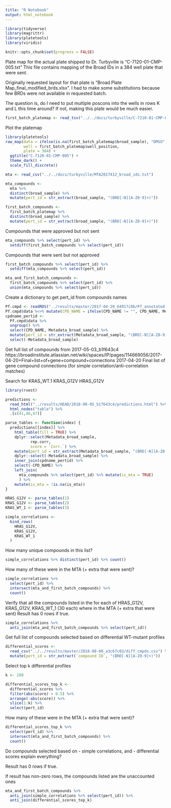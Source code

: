 ```yaml
---
title: "R Notebook"
output: html_notebook
---
```


```r
library(tidyverse)
library(magrittr)
library(platetools)
library(viridis)

knitr::opts_chunk$set(progress = FALSE)
```

Plate map for the actual plate shipped to Dr. Turbyville is "C-7120-01-CMP-005.txt"
This file contains mapping of the Broad IDs in a 384 well plate that were sent.

Originally requested layout for that plate is "Broad Plate Map_final_modified_brds.xlsx".
I had to make some substitutions because few BRDs were not available in requested batch.

The question is, do I need to put multiple poscons into the wells in rows K and L this time 
around? If not, making this plate would be much easier.


```r
first_batch_platemap <- read_tsv("../../docs/turbyville/C-7210-01-CMP-005.txt", col_names = T)
```

Plot the platemap
```r
library(platetools)
raw_map(data = ifelse(is.na(first_batch_platemap$broad_sample), "DMSO", "cpd"),
        well = first_batch_platemap$well_position,
        plate = 384) +
  ggtitle("C-7120-01-CMP-005") +
  theme_dark() +
  scale_fill_discrete()

```
```r
mta <- read_csv("../../docs/turbyville/MTA2017412_broad_ids.txt")
```

```r

mta_compounds <- 
  mta %>% 
  distinct(broad_sample) %>%
  mutate(pert_id = str_extract(broad_sample, "(BRD[-N][A-Z0-9]+)"))

first_batch_compounds <-
  first_batch_platemap %>% 
  distinct(broad_sample) %>%
  mutate(pert_id = str_extract(broad_sample, "(BRD[-N][A-Z0-9]+)"))

```


Compounds that were approved but not sent

```r
mta_compounds %>% select(pert_id) %>%
  setdiff(first_batch_compounds %>% select(pert_id))
```

Compounds that were sent but not approved

```r
first_batch_compounds %>% select(pert_id) %>% 
  setdiff(mta_compounds %>% select(pert_id))
```

```r
mta_and_first_batch_compounds <-
  first_batch_compounds %>% select(pert_id) %>% 
  union(mta_compounds %>% select(pert_id))

```

Create a dictionary to get pert_id from compounds names

```r
Pf.cmpd <- readRDS("../results/master/2017-04-20_64917c8b/Pf_annotated.rds")
Pf.cmpd$data %<>% mutate(CPD_NAME = ifelse(CPD_NAME != "", CPD_NAME, Metadata_broad_sample))
cpdname_pertid <- 
  Pf.cmpd$data %>% 
  ungroup() %>%
  select(CPD_NAME, Metadata_broad_sample) %>%
  mutate(pert_id = str_extract(Metadata_broad_sample, "(BRD[-N][A-Z0-9]+)")) %>%
  select(-Metadata_broad_sample)
```



Get full list of compounds from  2017-05-03_b1f643c4 
https://broadinstitute.atlassian.net/wiki/spaces/IP/pages/114669056/2017-04-20+Final+list+of+gene+compound+connections
2017-04-20 Final list of gene compound connections
(for simple correlation/anti-correlation matches)

Search for 
KRAS_WT.1
KRAS_G12V
HRAS_G12V


```r
library(rvest)
```

```r

predictions <- 
  read_html("../results/HEAD/2018-08-05_b1f643c4/predictions.html") %>%
  html_nodes("table") %>%
  .[c(41,46,47)]

parse_tables <- function(index) {
  predictions[[index]] %>% 
    html_table(fill = TRUE) %>%
    dplyr::select(Metadata_broad_sample, 
           rep.corr,
           score = `Corr.`) %>%
    mutate(pert_id = str_extract(Metadata_broad_sample, "(BRD[-N][A-Z0-9]+)")) %>%
    dplyr::select(-Metadata_broad_sample) %>%
    inner_join(cpdname_pertid) %>%
    select(-CPD_NAME) %>%
    left_join(
      mta_compounds %>% select(pert_id) %>% mutate(is_mta = TRUE)
      ) %>% 
    mutate(is_mta = !is.na(is_mta))    
}

HRAS_G12V <- parse_tables(1)
KRAS_G12V <- parse_tables(2)
KRAS_WT_1 <- parse_tables(3)

simple_correlations <-
  bind_rows(
    HRAS_G12V,
    KRAS_G12V,
    KRAS_WT_1
  )

```

How many unique compounds in this list?

```r
simple_correlations %>% distinct(pert_id) %>% count()
```

How many of these were in the MTA (+ extra that were sent)?

```r
simple_correlations %>%
  select(pert_id) %>%
  intersect(mta_and_first_batch_compounds) %>%
  count()
```


Verify that all the compounds listed in the for each of HRAS_G12V, KRAS_G12V, KRAS_WT_1 (30 each) 
where in the MTA (+ extra that were sent)
Result has 0 rows if true.

```r
simple_correlations %>%
  anti_join(mta_and_first_batch_compounds %>% select(pert_id))
```
Get full list of compounds selected based on differential WT-mutant profiles

```r
differential_scores <- 
  read_csv("../../results/master/2018-08-08_a3c67c03/diff_cmpds.csv") %>%
  mutate(pert_id = str_extract(`compound ID`, "(BRD[-N][A-Z0-9]+)"))

```

Select top k differential profiles

```r
k <- 200

differential_scores_top_k <- 
  differential_scores %>% 
  filter(abs(score) > 0.5) %>% 
  arrange(-abs(score)) %>%
  slice(1:k) %>% 
  select(pert_id) 

```

How many of these were in the MTA (+ extra that were sent)?

```r
differential_scores_top_k %>%
  select(pert_id) %>%
  intersect(mta_and_first_batch_compounds) %>%
  count()
```

Do compounds selected based on 
- simple correlations, and
- differential scores
explain everything?

Result has 0 rows if true.

If result has non-zero rows, the compounds listed are the unaccounted ones

```r
mta_and_first_batch_compounds %>%
  anti_join(simple_correlations %>% select(pert_id)) %>%
  anti_join(differential_scores_top_k)

```



